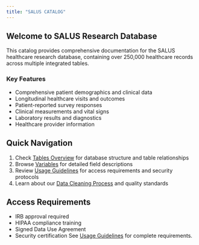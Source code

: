 ```yaml
---
title: "SALUS CATALOG"
---
```


## Welcome to SALUS Research Database

This catalog provides comprehensive documentation for the SALUS healthcare research database, containing over 250,000 healthcare records across multiple integrated tables.

### Key Features
- Comprehensive patient demographics and clinical data
- Longitudinal healthcare visits and outcomes
- Patient-reported survey responses
- Clinical measurements and vital signs
- Laboratory results and diagnostics
- Healthcare provider information

:::{.callout-note}
## Quick Navigation
1. Check [Tables Overview](tables.qmd) for database structure and table relationships
2. Browse [Variables](variables.qmd) for detailed field descriptions
3. Review [Usage Guidelines](guidelines.qmd) for access requirements and security protocols
4. Learn about our [Data Cleaning Process](cleaning.qmd) and quality standards
:::

:::{.callout-important}
## Access Requirements
- IRB approval required
- HIPAA compliance training
- Signed Data Use Agreement
- Security certification
See [Usage Guidelines](guidelines.qmd) for complete requirements.
:::